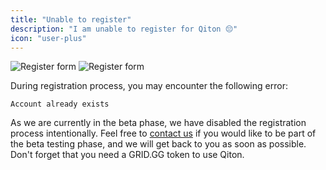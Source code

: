 ```yaml
---
title: "Unable to register"
description: "I am unable to register for Qiton 😔"
icon: "user-plus"
---
```


<Frame>
    <img
        className="block dark:hidden"
        src="./images/register_form.png"
        alt="Register form"
    />
    <img
        className="hidden dark:block"
        src="./images/register_form.png"
        alt="Register form"
    />
</Frame>

During registration process, you may encounter the following error:
```
Account already exists
```

As we are currently in the beta phase, we have disabled the registration process intentionally.
Feel free to [contact us](/miscellaneous/support) if you would like to be part of the beta testing phase, and we will get back to you as soon as possible.
Don't forget that you need a GRID.GG token to use Qiton.

